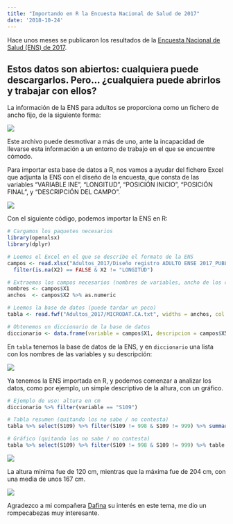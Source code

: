 ---
title: "Importando en R la Encuesta Nacional de Salud de 2017"
date: '2018-10-24'
---

Hace unos meses se publicaron los resultados de la [Encuesta Nacional de Salud (ENS) de 2017](https://www.mscbs.gob.es/estadEstudios/estadisticas/encuestaNacional/encuesta2017.htm).

## Estos datos son abiertos: cualquiera puede descargarlos. Pero... ¿cualquiera puede abrirlos y trabajar con ellos?

La información de la ENS para adultos se proporciona como un fichero de ancho fijo, de la siguiente forma:

![](\posts\images\2018\20181010_ens\base_datos.png)

Este archivo puede desmotivar a más de uno, ante la incapacidad de llevarse esta información a un entorno de trabajo en el que se encuentre cómodo.

Para importar esta base de datos a R, nos vamos a ayudar del fichero Excel que adjunta la ENS con el diseño de la encuesta, que consta de las variables "VARIABLE INE", "LONGITUD", "POSICIÓN INICIO", "POSICIÓN FINAL", y "DESCRIPCIÓN DEL CAMPO".

![](\posts\images\2018\20181010_ens\excel.png)

Con el siguiente código, podemos importar la ENS en R:

```{r eval = FALSE}
# Cargamos los paquetes necesarios
library(openxlsx)
library(dplyr)

# Leemos el Excel en el que se describe el formato de la ENS
campos <- read.xlsx("Adultos_2017/Diseño registro ADULTO ENSE 2017_PUBLICACIÓN.xlsx", colNames = FALSE) %>%
  filter(is.na(X2) == FALSE & X2 != "LONGITUD")

# Extraemos los campos necesarios (nombres de variables, ancho de los campos)
nombres <- campos$X1
anchos  <- campos$X2 %>% as.numeric

# Leemos la base de datos (puede tardar un poco)
tabla <- read.fwf("Adultos_2017/MICRODAT.CA.txt", widths = anchos, col.names = nombres)

# Obtenemos un diccionario de la base de datos
diccionario <- data.frame(variable = campos$X1, descripcion = campos$X5)
```

En `tabla` tenemos la base de datos de la ENS, y en `diccionario` una lista con los nombres de las variables y su descripción:

![](\posts\images\2018\20181010_ens\diccionario.png)

Ya tenemos la ENS importada en R, y podemos comenzar a analizar los datos, como por ejemplo, un simple descriptivo de la altura, con un gráfico.

```{r eval = FALSE}
# Ejemplo de uso: altura en cm
diccionario %>% filter(variable == "S109")

# Tabla resumen (quitando los no sabe / no contesta)
tabla %>% select(S109) %>% filter(S109 != 998 & S109 != 999) %>% summary()

# Gráfico (quitando los no sabe / no contesta)
tabla %>% select(S109) %>% filter(S109 != 998 & S109 != 999) %>% table %>% plot(xlab = "Altura", ylab = "Frecuencia")
```

![](\posts\images\2018\20181010_ens\altura.png)

La altura mínima fue de 120 cm, mientras que la máxima fue de 204 cm, con una media de unos 167 cm.

![](\posts\images\2018\20181010_ens\grafico.png)

Agradezco a mi compañera [Dafina](https://twitter.com/DafinaPetrova) su interés en este tema, me dio un rompecabezas muy interesante.